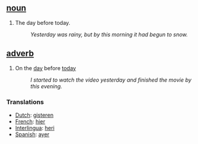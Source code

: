==[[noun]]==
#The day before today. 
#:''Yesterday was rainy, but by this morning it had begun to snow.'' 

==[[adverb]]==

#On the [[day]] before [[today]]
#:''I started to watch the video yesterday and finished the movie by this evening.''
 
===Translations===

*[[Dutch]]: [[gisteren]]
*[[French]]: [[hier]]
*[[Interlingua]]: [[heri]]
*[[Spanish]]: [[ayer]]